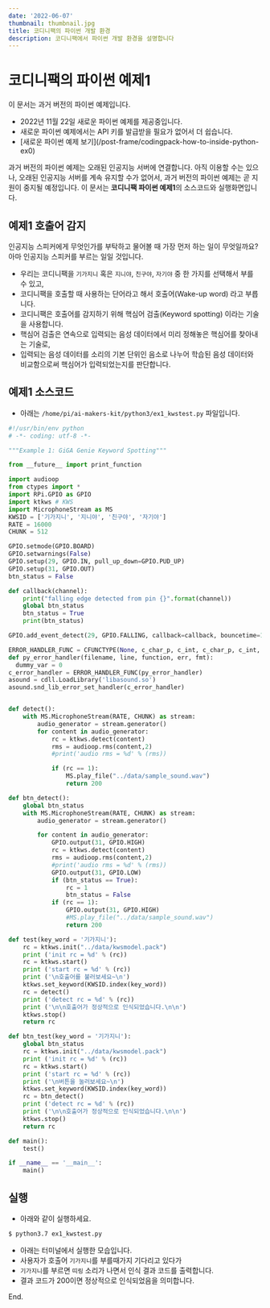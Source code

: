```yaml
---
date: '2022-06-07'
thumbnail: thumbnail.jpg
title: 코디니팩의 파이썬 개발 환경
description: 코디니팩에서 파이썬 개발 환경을 설명합니다
---
```


# 코디니팩의 파이썬 예제1

<MdxTextBox>
    <Box sx={{ color: 'secondary.main', fontWeight: 600, mb: 1 }}>이 문서는 과거 버전의 파이썬 예제입니다.</Box>
    <ul>
        <li>2022년 11월 22일 새로운 파이썬 예제를 제공중입니다.</li>
        <li>새로운 파이썬 예제에서는 API 키를 발급받을 필요가 없어서 더 쉽습니다.</li>
        <li>[새로운 파이썬 예제 보기](/post-frame/codingpack-how-to-inside-python-ex0)</li>
    </ul>
    과거 버전의 파이썬 예제는 오래된 인공지능 서버에 연결합니다. 아직 이용할 수는 있으나, 오래된 인공지능 서버를 계속
    유지할 수가 없어서, 과거 버전의 파이썬 예제는 곧 지원이 중지될 예정입니다.
</MdxTextBox>

<MdxTextBox>
    <Box sx={{ color: 'secondary.main', fontWeight: 600, mb: 1 }}>
        이 문서는 <b>코디니팩 파이썬 예제1</b>의 소스코드와 실행화면입니다.
    </Box>
</MdxTextBox>

## 예제1 호출어 감지

인공지능 스피커에게 무엇인가를 부탁하고 물어볼 때 가장 먼저 하는 일이 무엇일까요? 아마 인공지능 스피커를 부르는 일일 것입니다.

-   우리는 코디니팩을 `기가지니` 혹은 `지니야`, `친구야`, `자기야` 중 한 가지를 선택해서 부를 수 있고,
-   코디니팩을 호출할 때 사용하는 단어라고 해서 호출어(Wake-up word) 라고 부릅니다.
-   코디니팩은 호출어를 감지하기 위해 핵심어 검출(Keyword spotting) 이라는 기술을 사용합니다.
-   핵심어 검출은 연속으로 입력되는 음성 데이터에서 미리 정해놓은 핵심어를 찾아내는 기술로,
-   입력되는 음성 데이터를 소리의 기본 단위인 음소로 나누어 학습된 음성 데이터와 비교함으로써 핵심어가 입력되었는지를 판단합니다.

<MdxImageView src="/images/codinypack-py/kws1.png" caption="호출어 개념" />

## 예제1 소스코드

-   아래는 `/home/pi/ai-makers-kit/python3/ex1_kwstest.py` 파일입니다.

```python
#!/usr/bin/env python
# -*- coding: utf-8 -*-

"""Example 1: GiGA Genie Keyword Spotting"""

from __future__ import print_function

import audioop
from ctypes import *
import RPi.GPIO as GPIO
import ktkws # KWS
import MicrophoneStream as MS
KWSID = ['기가지니', '지니야', '친구야', '자기야']
RATE = 16000
CHUNK = 512

GPIO.setmode(GPIO.BOARD)
GPIO.setwarnings(False)
GPIO.setup(29, GPIO.IN, pull_up_down=GPIO.PUD_UP)
GPIO.setup(31, GPIO.OUT)
btn_status = False

def callback(channel):
    print("falling edge detected from pin {}".format(channel))
    global btn_status
    btn_status = True
    print(btn_status)

GPIO.add_event_detect(29, GPIO.FALLING, callback=callback, bouncetime=10)

ERROR_HANDLER_FUNC = CFUNCTYPE(None, c_char_p, c_int, c_char_p, c_int, c_char_p)
def py_error_handler(filename, line, function, err, fmt):
  dummy_var = 0
c_error_handler = ERROR_HANDLER_FUNC(py_error_handler)
asound = cdll.LoadLibrary('libasound.so')
asound.snd_lib_error_set_handler(c_error_handler)


def detect():
    with MS.MicrophoneStream(RATE, CHUNK) as stream:
        audio_generator = stream.generator()
        for content in audio_generator:
            rc = ktkws.detect(content)
            rms = audioop.rms(content,2)
            #print('audio rms = %d' % (rms))

            if (rc == 1):
                MS.play_file("../data/sample_sound.wav")
                return 200

def btn_detect():
    global btn_status
    with MS.MicrophoneStream(RATE, CHUNK) as stream:
        audio_generator = stream.generator()

        for content in audio_generator:
            GPIO.output(31, GPIO.HIGH)
            rc = ktkws.detect(content)
            rms = audioop.rms(content,2)
            #print('audio rms = %d' % (rms))
            GPIO.output(31, GPIO.LOW)
            if (btn_status == True):
                rc = 1
                btn_status = False
            if (rc == 1):
                GPIO.output(31, GPIO.HIGH)
                #MS.play_file("../data/sample_sound.wav")
                return 200

def test(key_word = '기가지니'):
    rc = ktkws.init("../data/kwsmodel.pack")
    print ('init rc = %d' % (rc))
    rc = ktkws.start()
    print ('start rc = %d' % (rc))
    print ('\n호출어를 불러보세요~\n')
    ktkws.set_keyword(KWSID.index(key_word))
    rc = detect()
    print ('detect rc = %d' % (rc))
    print ('\n\n호출어가 정상적으로 인식되었습니다.\n\n')
    ktkws.stop()
    return rc

def btn_test(key_word = '기가지니'):
    global btn_status
    rc = ktkws.init("../data/kwsmodel.pack")
    print ('init rc = %d' % (rc))
    rc = ktkws.start()
    print ('start rc = %d' % (rc))
    print ('\n버튼을 눌러보세요~\n')
    ktkws.set_keyword(KWSID.index(key_word))
    rc = btn_detect()
    print ('detect rc = %d' % (rc))
    print ('\n\n호출어가 정상적으로 인식되었습니다.\n\n')
    ktkws.stop()
    return rc

def main():
    test()

if __name__ == '__main__':
    main()
```

## 실행

-   아래와 같이 실행하세요.

```bash
$ python3.7 ex1_kwstest.py
```

-   아래는 터미널에서 실행한 모습입니다.
-   사용자가 호출어 `기가지니`를 부를때가지 기다리고 있다가
-   `기가지니`를 부르면 `띠링` 소리가 나면서 인식 결과 코드를 출력합니다.
-   결과 코드가 200이면 정상적으로 인식되었음을 의미합니다.

<MdxImageView src="/images/codinypack-py/ex1_out1.png" caption="예제 실행" />

<PyExampleLinkBox exampleId="ex1" />

End.
